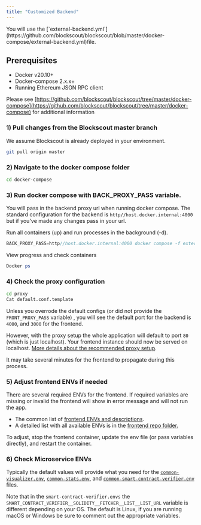 ```yaml
---
title: "Customized Backend"
---
```


<Info>
You will use the [`external-backend.yml`](https://github.com/blockscout/blockscout/blob/master/docker-compose/external-backend.yml)file.

</Info>

## Prerequisites

* Docker v20.10+
* Docker-compose 2.x.x+
* Running Ethereum JSON RPC client

Please see [https://github.com/blockscout/blockscout/tree/master/docker-compose](https://github.com/blockscout/blockscout/tree/master/docker-compose) for additional information

### 1) Pull changes from the Blockscout master branch

We assume Blockscout is already deployed in your environment.

```sh
git pull origin master
```

### 2) Navigate to the docker compose folder

```bash
cd docker-compose
```

### 3) Run docker compose with BACK\_PROXY\_PASS variable.

You will pass in the backend proxy url when running docker compose. The standard configuration for the backend is `http//host.docker.internal:4000` but if you've made any changes pass in your url.

Run all containers (up) and run processes in the background (-d).

```javascript
BACK_PROXY_PASS=http//host.docker.internal:4000 docker compose -f external-backend.yml up -d
```

View progress and check containers

```powershell
Docker ps
```

### 4) Check the proxy configuration

```sh
cd proxy
Cat default.conf.template
```

Unless you overrode the default configs (or did not provide the `FRONT_PROXY_PASS` variable) , you will see the default port for the backend is `4000`, and `3000` for the frontend.

However, with the proxy setup the whole application will default to port `80` (which is just localhost). Your frontend instance should now be served on localhost. [More details about the recommended proxy setup](/setup/deployment/frontend-migration/proxy-setup).

<Info>
It may take several minutes for the frontend to propagate during this process.

</Info>

### 5) Adjust frontend ENVs if needed

There are several required ENVs for the frontend. If required variables are missing or invalid the frontend will show in error message and will not run the app.

* The common list of [frontend ENVs and descriptions](/setup/env-variables/frontend-common-envs).
* A detailed list with all available ENVs is in the [frontend repo folder.](https://github.com/blockscout/frontend/blob/main/docs/ENVS.md)

To adjust, stop the frontend container, update the env file (or pass variables directly), and restart the container.

### 6) Check Microservice ENVs

Typically the default values will provide what you need for the [`common-visualizer.env`](https://github.com/blockscout/blockscout/blob/master/docker-compose/envs/common-visualizer.env), [`common-stats.env`](https://github.com/blockscout/blockscout/blob/master/docker-compose/envs/common-stats.env), and [`common-smart-contract-verifier.env`](https://github.com/blockscout/blockscout/blob/master/docker-compose/envs/common-smart-contract-verifier.env) files.

Note that in the `smart-contract-verifier.envs` the `SMART_CONTRACT_VERIFIER__SOLIDITY__FETCHER__LIST__LIST_URL` variable is different depending on your OS. The default is Linux, if you are running macOS or Windows be sure to comment out the appropriate variables.